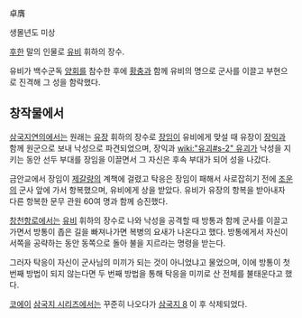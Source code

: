 卓膺

생몰년도 미상

[[후한]] 말의 인물로 [[유비]] 휘하의 장수.

유비가 백수군독 [[양회]]를 참수한 후에 [[황충]]과 함께 유비의 명으로 군사를 이끌고 부현으로 진격해 그 성을 함락했다.

== 창작물에서 ==
[[삼국지연의]]에서는 원래는 [[유장]] 휘하의 장수로 [[장임]]이 유비에게 맞설 때 유장이 [[장익]]과 함께 원군으로 보내 낙성으로 파견되었으며, 장익과 [[wiki:"유괴#s-2" 유괴]]가 낙성을 지키는 동안 선두 부대를 장임을 이끌면서 그 자신은 후속 부대가 되어 성을 나갔다.

금안교에서 장임이 [[제갈량]]의 계책에 걸렸고 탁응은 장임이 패해서 사로잡히기 전에 [[조운]]의 군사 앞에 가서 항복했으며, 유비에게 상을 받았다. 유비가 유장의 항복을 받아내자 다른 항복한 문무 관원 60여 명과 함께 승진했다. 

[[창천항로]]에서는 [[유비]] 휘하의 장수로 나와 낙성을 공격할 때 방통과 함께 군사를 이끌고 가면서 방통이 좁은 길을 빠져나가면 복병의 요새가 나온다고 했다. 방통에게서 자신이 서쪽을 공략하는 동안 동쪽으로 돌아 불을 지르라는 명령을 받는다.

그러자 탁응이 자신이 군사님의 미끼가 되는 것이 아니었냐고 물었으며, 이에 방통이 첫 번째 방법이 되지 않는다면 두 번째 방법을 통해 탁응을 미끼로 산 전체를 불태운다고 했다.

[[코에이]] [[삼국지 시리즈]]에서는 꾸준히 나오다가 [[삼국지 8]] 이 후 삭제되었다.
